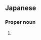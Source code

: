 {{also|圭祐}}
==Japanese==
{{ja-kanjitab|圭|佑}}

===Proper noun===
{{ja-pos|proper|けいすけ}}

# {{given name|male|lang=ja|sort=けいすけ}}